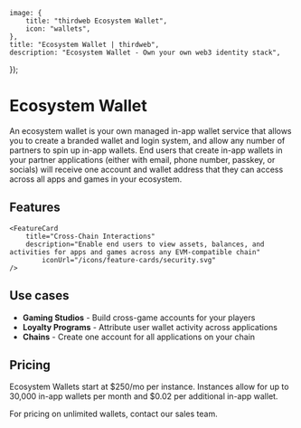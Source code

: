 
	image: {
		title: "thirdweb Ecosystem Wallet",
		icon: "wallets",
	},
	title: "Ecosystem Wallet | thirdweb",
	description: "Ecosystem Wallet - Own your own web3 identity stack",
});

# Ecosystem Wallet

An ecosystem wallet is your own managed in-app wallet service that allows you to create a branded wallet and login system, and allow any number of partners to spin up in-app wallets. End users that create in-app wallets in your partner applications (either with email, phone number, passkey, or socials) will receive one account and wallet address that they can access across all apps and games in your ecosystem.

<DocImage src={EcosystemWalletOverview} />

## Features

<div
	className="my-4 grid gap-2 md:grid-cols-2 lg:grid-cols-2 "
>
	<FeatureCard
		title="Branded Wallet"
		description="Create a branded wallet that anyone can use to log in from any application using thirdweb Connect, WalletConnect and more."
		iconUrl="/icons/feature-cards/authentication.svg"
	/>
	<FeatureCard
    	title="Share Your Login"
    	description="Allow partner applications to spin up secure in-app wallets under your brand."
			iconUrl="/icons/feature-cards/fingerprint.svg"
    />
	<FeatureCard
		title="Secure Cross-Application Authentication"
		description="Securely create session keys for users to interact with any game or app."
		iconUrl="/icons/feature-cards/gasless.svg"
	/>
	<FeatureCard
		title="User Attribution & Ecosystem Analytics"
		description="Unlock analytics for developers and end user activity across your ecosystem"
		iconUrl="/icons/feature-cards/compatibility.svg"
	/>

    <FeatureCard
    	title="Cross-Chain Interactions"
    	description="Enable end users to view assets, balances, and activities for apps and games across any EVM-compatible chain"
    		iconUrl="/icons/feature-cards/security.svg"
    />

</div>

## Use cases

- **Gaming Studios** - Build cross-game accounts for your players
- **Loyalty Programs** - Attribute user wallet activity across applications
- **Chains** - Create one account for all applications on your chain

## Pricing

Ecosystem Wallets start at $250/mo per instance. Instances allow for up to 30,000 in-app wallets per month and $0.02 per additional in-app wallet.

For pricing on unlimited wallets, contact our sales team.

